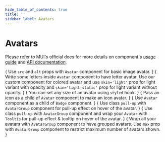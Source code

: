 ```yaml
---
hide_table_of_contents: true
title: ''
sidebar_label: Avatars
---
```




<h1 className='!m-0'>Avatars</h1>

<div className='template-bg-color' />

Please refer to MUI's official docs for more details on component's [usage guide](https://mui.com/material-ui/react-avatar/) and [API documentation](https://mui.com/material-ui/react-avatar/#api).

<Grid container spacing={6}>
  <Grid item xs={12} md={6}>
    <CardSnippet
      title="Image Avatars"
      code={SourceCodeAvatarsImage}
    >
      {
        <Typography className='mbe-4'>
          Use <code>src</code> and <code>alt</code> props with <code>Avatar</code> component for basic image avatar.
        </Typography>
      }
      <AvatarsImage />
    </CardSnippet>
  </Grid>
  <Grid item xs={12} md={6}>
    <CardSnippet
      title="Letter Avatars"
      code={SourceCodeAvatarsLetter}
    >
      {
        <Typography className='mbe-4'>
        Write some letters inside <code>Avatar</code> component to have letter avatar. Use our custom component for colored avatar and use <code>skin='light'</code> prop for light variant with opacity and <code>skin='light-static'</code> prop for light variant without opacity.
        </Typography>
      }
      <AvatarsLetter />
    </CardSnippet>
  </Grid>
  <Grid item xs={12} md={6}>
    <CardSnippet
      title="Sizes"
      code={SourceCodeAvatarsSizes}
    >
      {
        <Typography className='mbe-4'>
          You can set any size of an avatar using <code>styled</code> hook.
        </Typography>
      }
      <AvatarsSizes />
    </CardSnippet>
  </Grid>
  <Grid item xs={12} md={6}>
    <CardSnippet
      title="Icon Avatars"
      code={SourceCodeAvatarsIcon}
    >
      {
        <Typography className='mbe-4'>
          Pass an icon as a child of <code>Avatar</code> component to make an icon avatar.
        </Typography>
      }
      <AvatarsIcon />
    </CardSnippet>
  </Grid>
  <Grid item xs={12} md={6}>
    <CardSnippet
      title="Avatars With Badge"
      code={SourceCodeAvatarsWithBadge}
    >
      {
        <Typography className='mbe-4'>
          Use <code>Avatar</code> component as a child of <code>Badge</code> component.
        </Typography>
      }
      <AvatarsWithBadge />
    </CardSnippet>
  </Grid>
  <Grid item xs={12} md={6}>
    <CardSnippet
      title="Grouped Avatars With PullUp"
      code={SourceCodeAvatarsGroupedPullUp}
    >
      {
        <Typography className='mbe-4'>
          Use class <code>pull-up</code> with <code>AvatarGroup</code> component for pull-up effect on hover of the avatar.
        </Typography>
      }
      <AvatarsGroupedPullUp />
    </CardSnippet>
  </Grid>
  <Grid item xs={12} md={6}>
    <CardSnippet
      title="Grouped Avatars With PullUp & Tooltip"
      code={SourceCodeAvatarsGroupedPullUpWithTooltip}
    >
      {
        <Typography className='mbe-4'>
          Use class <code>pull-up</code> with <code>AvatarGroup</code> component and wrap your <code>Avatar</code> with <code>Tooltip</code> for pull-up effect & tooltip on hover of the avatar.
        </Typography>
      }
      <AvatarsGroupedPullUpWithTooltip />
    </CardSnippet>
  </Grid>
  <Grid item xs={12}>
    <CardSnippet
      title="Grouped Avatars Alignment"
      code={SourceCodeAvatarsGrouped}
    >
     {
      <Typography className='mbe-4'>
          Wrap all your avatars with <code>AvatarGroup</code> component to have grouped avatars. Use <code>max</code> prop with <code>AvatarGroup</code> component to restrict maximum number of avatars shown.
        </Typography>
      }
      <AvatarsGrouped />
    </CardSnippet>
  </Grid>
</Grid>